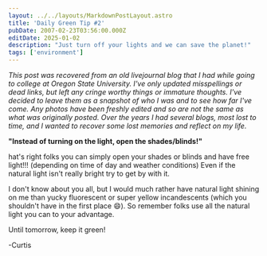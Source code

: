 ```yaml
---
layout: ../../layouts/MarkdownPostLayout.astro
title: 'Daily Green Tip #2'
pubDate: 2007-02-23T03:56:00.000Z
editDate: 2025-01-02
description: "Just turn off your lights and we can save the planet!"
tags: ['environment']
---
```



_This post was recovered from an old livejournal blog that I had while going to college at Oregon State University. I've only updated misspellings or dead links, but left any cringe worthy things or immature thoughts. I've decided to leave them as a snapshot of who I was and to see how far I've come. Any photos have been freshly edited and so are not the same as what was originally posted. Over the years I had several blogs, most lost to time, and I wanted to recover some lost memories and reflect on my life._

**"Instead of turning on the light, open the shades/blinds!"**

<DropCap letter='T' />

hat's right folks you can simply open your shades or blinds and have free light!!! (depending on time of day and weather conditions) Even if the natural light isn't really bright try to get by with it.

I don't know about you all, but I would much rather have natural light shining on me than yucky fluorescent or super yellow incandescents (which you shouldn't have in the first place :smile:). So remember folks use all the natural light you can to your advantage.

Until tomorrow, keep it green!

-Curtis